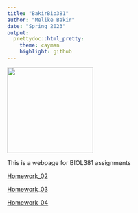 ```yaml
---
title: "BakirBio381"
author: "Melike Bakir"
date: "Spring 2023"
output:
  prettydoc::html_pretty:
    theme: cayman
    highlight: github
---
```



<img src="waterfront.jpg" width="200" height="200" />

This is a webpage for BIOL381 assignments

[Homework_02](Homework_02.html)

[Homework_03](Homework_03.html)

[Homework_04](Homework_04.html)